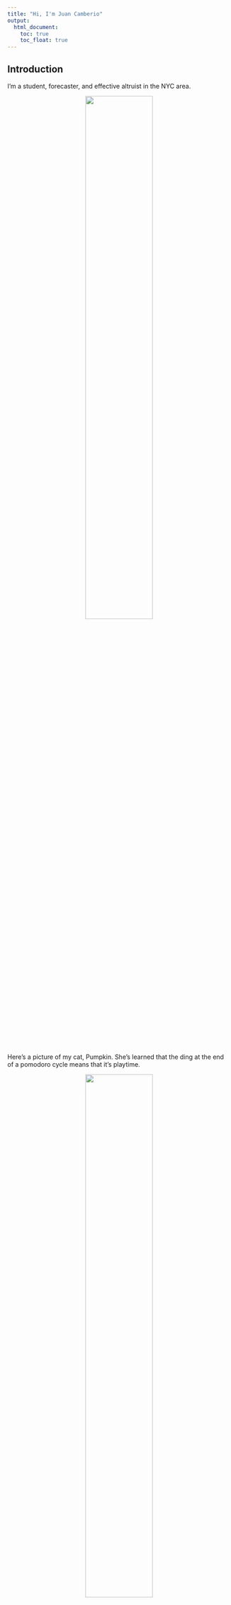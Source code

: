 ```yaml
---
title: "Hi, I'm Juan Camberio"
output: 
  html_document:
    toc: true
    toc_float: true
--- 
```


## Introduction
I'm a student, forecaster, and effective altruist in the NYC area. 
 
<center>
<img src="images/me.png" style="width:55%">
</center>

Here's a picture of my cat, Pumpkin. She's learned that the ding at the end of a pomodoro cycle means that it's playtime. 

<center>
<img src="images/pumpkincat.png" style="width:55%">
</center>

## Plotly plots
Here's a direct link to an Instacart dashboard I've made for problem 2 for P8105: [Dashboard](Dashboard.html)